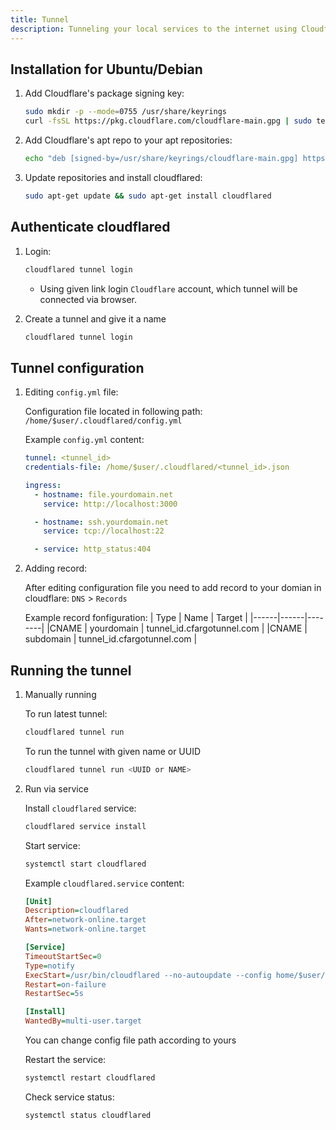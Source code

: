 ```yaml
---
title: Tunnel
description: Tunneling your local services to the internet using Cloudflare Tunnel.
---
```



## Installation for Ubuntu/Debian

1. Add Cloudflare's package signing key:

   ```bash title="bash"
   sudo mkdir -p --mode=0755 /usr/share/keyrings
   curl -fsSL https://pkg.cloudflare.com/cloudflare-main.gpg | sudo tee /usr/share/keyrings/cloudflare-main.gpg >/dev/null
   ```

2. Add Cloudflare's apt repo to your apt repositories:

   ```bash title="bash"
   echo "deb [signed-by=/usr/share/keyrings/cloudflare-main.gpg] https://pkg.cloudflare.com/cloudflared any main" | sudo tee /etc/apt/sources.list.d/cloudflared.list
   ```

3. Update repositories and install cloudflared:

   ```bash title="bash"
   sudo apt-get update && sudo apt-get install cloudflared
   ```

## Authenticate cloudflared

1. Login:

   ```bash title="bash"
   cloudflared tunnel login
   ```

   - Using given link login `Cloudflare` account, which tunnel will be connected via browser.

2. Create a tunnel and give it a name

   ```bash title="bash"
   cloudflared tunnel login
   ```

## Tunnel configuration

1. Editing `config.yml` file:

   Configuration file located in following path: `/home/$user/.cloudflared/config.yml`

   <Files>
     <Folder name="home" defaultOpen>
       <Folder name="$user" defaultOpen>
         <Folder name=".cloudflared" defaultOpen>
           <File name="[tunnel_id].json" />
           <File name="cert.pem" />
           <File name="config.yml" />
         </Folder>
       </Folder>
     </Folder>
   </Files>

   Example `config.yml` content:

   ```yml title="config.yml"
   tunnel: <tunnel_id>
   credentials-file: /home/$user/.cloudflared/<tunnel_id>.json

   ingress:
     - hostname: file.yourdomain.net
       service: http://localhost:3000

     - hostname: ssh.yourdomain.net
       service: tcp://localhost:22

     - service: http_status:404
   ```

2. Adding record:

   After editing configuration file you need to add record to your domian in cloudflare: `DNS` > `Records`

   Example record fonfiguration:
   | Type | Name | Target |
   |------|------|--------|
   |CNAME | yourdomain | tunnel_id.cfargotunnel.com |
   |CNAME | subdomain | tunnel_id.cfargotunnel.com |

## Running the tunnel

1. Manually running

   To run latest tunnel:

   ```bash title="bash"
   cloudflared tunnel run
   ```

   To run the tunnel with given name or UUID

   ```bash title="bash"
   cloudflared tunnel run <UUID or NAME>
   ```

2. Run via service

   Install `cloudflared` service:

   ```bash title="bash"
   cloudflared service install
   ```

   Start service:

   ```bash title="bash"
   systemctl start cloudflared
   ```

   Example `cloudflared.service` content:

   ```ini title="cloudflared.service"
   [Unit]
   Description=cloudflared
   After=network-online.target
   Wants=network-online.target

   [Service]
   TimeoutStartSec=0
   Type=notify
   ExecStart=/usr/bin/cloudflared --no-autoupdate --config home/$user/.cloudflared/config.yml tunnel run
   Restart=on-failure
   RestartSec=5s

   [Install]
   WantedBy=multi-user.target
   ```

   <Callout>You can change config file path according to yours</Callout>

   Restart the service:

   ```bash title="bash"
   systemctl restart cloudflared
   ```

   Check service status:

   ```bash title="bash"
   systemctl status cloudflared
   ```
